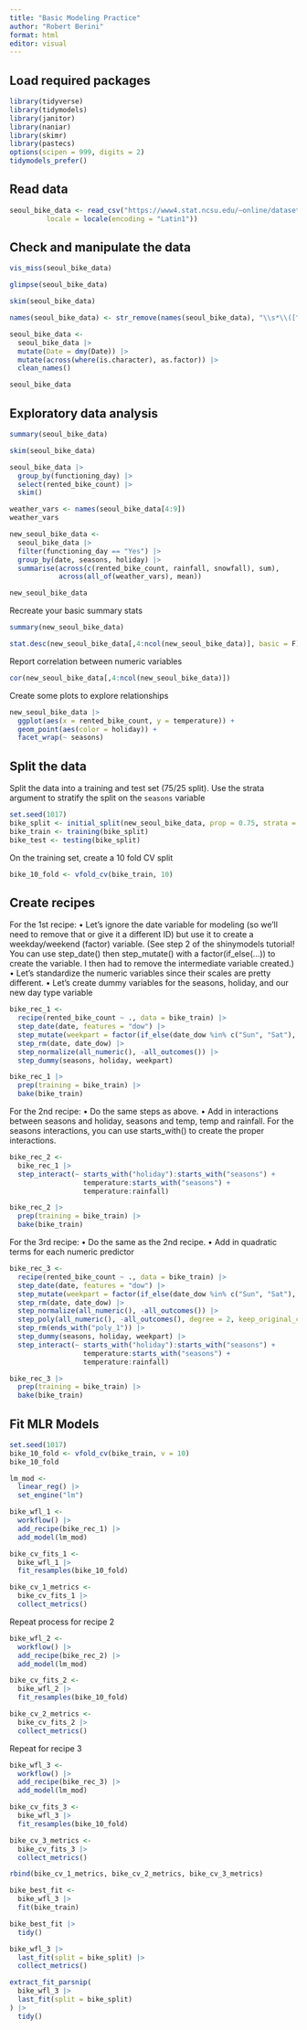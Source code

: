 ```yaml
---
title: "Basic Modeling Practice"
author: "Robert Berini"
format: html
editor: visual
---
```


## Load required packages

```r
library(tidyverse)
library(tidymodels)
library(janitor)
library(naniar)
library(skimr)
library(pastecs)
options(scipen = 999, digits = 2)
tidymodels_prefer()
```

## Read data

```r
seoul_bike_data <- read_csv("https://www4.stat.ncsu.edu/~online/datasets/SeoulBikeData.csv",
         locale = locale(encoding = "Latin1"))
```

## Check and manipulate the data

```r
vis_miss(seoul_bike_data)
```

```r
glimpse(seoul_bike_data)
```

```r
skim(seoul_bike_data)
```

```r
names(seoul_bike_data) <- str_remove(names(seoul_bike_data), "\\s*\\([^\\)]+\\)")
```

```r
seoul_bike_data <-
  seoul_bike_data |>
  mutate(Date = dmy(Date)) |>
  mutate(across(where(is.character), as.factor)) |>
  clean_names()

seoul_bike_data
```

## Exploratory data analysis

```r
summary(seoul_bike_data)
```

```r
skim(seoul_bike_data)
```

```r
seoul_bike_data |>
  group_by(functioning_day) |>
  select(rented_bike_count) |>
  skim()
```

```r
weather_vars <- names(seoul_bike_data[4:9])
weather_vars
```

```r

new_seoul_bike_data <-
  seoul_bike_data |>
  filter(functioning_day == "Yes") |>
  group_by(date, seasons, holiday) |>
  summarise(across(c(rented_bike_count, rainfall, snowfall), sum),
            across(all_of(weather_vars), mean))

new_seoul_bike_data
```

Recreate your basic summary stats

```r
summary(new_seoul_bike_data)
```

```r
stat.desc(new_seoul_bike_data[,4:ncol(new_seoul_bike_data)], basic = F)
```

Report correlation between numeric variables

```r
cor(new_seoul_bike_data[,4:ncol(new_seoul_bike_data)])
```

Create some plots to explore relationships

```r
new_seoul_bike_data |>
  ggplot(aes(x = rented_bike_count, y = temperature)) +
  geom_point(aes(color = holiday)) +
  facet_wrap(~ seasons)
```

## Split the data

Split the data into a training and test set (75/25 split). Use the strata argument to stratify the split on the `seasons` variable

```r
set.seed(1017)
bike_split <- initial_split(new_seoul_bike_data, prop = 0.75, strata = "seasons")
bike_train <- training(bike_split)
bike_test <- testing(bike_split)
```

On the training set, create a 10 fold CV split

```r
bike_10_fold <- vfold_cv(bike_train, 10)
```

## Create recipes

For the 1st recipe: • Let’s ignore the date variable for modeling (so we’ll need to remove that or give it a different ID) but use it to create a weekday/weekend (factor) variable. (See step 2 of the shinymodels tutorial! You can use step_date() then step_mutate() with a factor(if_else(...)) to create the variable. I then had to remove the intermediate variable created.) • Let’s standardize the numeric variables since their scales are pretty different. • Let’s create dummy variables for the seasons, holiday, and our new day type variable

```r
bike_rec_1 <-
  recipe(rented_bike_count ~ ., data = bike_train) |>
  step_date(date, features = "dow") |>
  step_mutate(weekpart = factor(if_else(date_dow %in% c("Sun", "Sat"), "Weekend", "Weekday"))) |>
  step_rm(date, date_dow) |>
  step_normalize(all_numeric(), -all_outcomes()) |>
  step_dummy(seasons, holiday, weekpart)
```

```r
bike_rec_1 |>
  prep(training = bike_train) |>
  bake(bike_train)
```


For the 2nd recipe: • Do the same steps as above. • Add in interactions between seasons and holiday, seasons and temp, temp and rainfall. For the seasons interactions, you can use starts_with() to create the proper interactions.

```r
bike_rec_2 <-
  bike_rec_1 |>
  step_interact(~ starts_with("holiday"):starts_with("seasons") +
                  temperature:starts_with("seasons") +
                  temperature:rainfall)
```

```r
bike_rec_2 |>
  prep(training = bike_train) |>
  bake(bike_train)
```


For the 3rd recipe: • Do the same as the 2nd recipe. • Add in quadratic terms for each numeric predictor

```r
bike_rec_3 <-
  recipe(rented_bike_count ~ ., data = bike_train) |>
  step_date(date, features = "dow") |>
  step_mutate(weekpart = factor(if_else(date_dow %in% c("Sun", "Sat"), "Weekend", "Weekday"))) |>
  step_rm(date, date_dow) |>
  step_normalize(all_numeric(), -all_outcomes()) |>
  step_poly(all_numeric(), -all_outcomes(), degree = 2, keep_original_cols = T) |>
  step_rm(ends_with("poly_1")) |>
  step_dummy(seasons, holiday, weekpart) |>
  step_interact(~ starts_with("holiday"):starts_with("seasons") +
                  temperature:starts_with("seasons") +
                  temperature:rainfall)
```

```r
bike_rec_3 |>
  prep(training = bike_train) |>
  bake(bike_train)
```


## Fit MLR Models
```r
set.seed(1017)
bike_10_fold <- vfold_cv(bike_train, v = 10)
bike_10_fold
```

```r
lm_mod <-
  linear_reg() |>
  set_engine("lm")
```

```r
bike_wfl_1 <-
  workflow() |>
  add_recipe(bike_rec_1) |>
  add_model(lm_mod)
```

```r
bike_cv_fits_1 <-
  bike_wfl_1 |>
  fit_resamples(bike_10_fold)
```

```r
bike_cv_1_metrics <-
  bike_cv_fits_1 |>
  collect_metrics()
```

Repeat process for recipe 2
```r
bike_wfl_2 <-
  workflow() |>
  add_recipe(bike_rec_2) |>
  add_model(lm_mod)
```

```r
bike_cv_fits_2 <-
  bike_wfl_2 |>
  fit_resamples(bike_10_fold)
```

```r
bike_cv_2_metrics <-
  bike_cv_fits_2 |>
  collect_metrics()
```

Repeat for recipe 3
```r
bike_wfl_3 <-
  workflow() |>
  add_recipe(bike_rec_3) |>
  add_model(lm_mod)
```

```r
bike_cv_fits_3 <-
  bike_wfl_3 |>
  fit_resamples(bike_10_fold)
```

```r
bike_cv_3_metrics <-
  bike_cv_fits_3 |>
  collect_metrics()
```

```r
rbind(bike_cv_1_metrics, bike_cv_2_metrics, bike_cv_3_metrics)
```

```r
bike_best_fit <-
  bike_wfl_3 |>
  fit(bike_train)
```

```r
bike_best_fit |>
  tidy()
```

```r
bike_wfl_3 |>
  last_fit(split = bike_split) |>
  collect_metrics()
```

```r
extract_fit_parsnip(
  bike_wfl_3 |>
  last_fit(split = bike_split)
) |>
  tidy()
```
